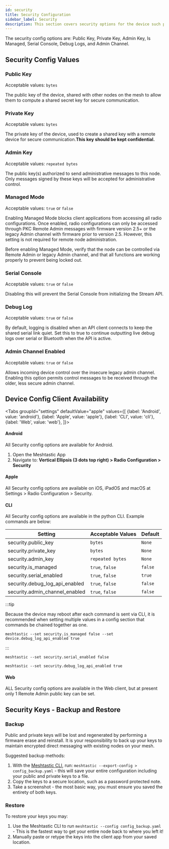 ```yaml
---
id: security
title: Security Configuration
sidebar_label: Security
description: This section covers security options for the device such public key, privaate key, and admin key
---
```



The security config options are: Public Key, Private Key, Admin Key, Is Managed, Serial Console, Debug Logs, and Admin Channel.

## Security Config Values

### Public Key

Acceptable values: `bytes`

The public key of the device, shared with other nodes on the mesh to allow them to compute a shared secret key for secure communication.

### Private Key

Acceptable values: `bytes`

The private key of the device, used to create a shared key with a remote device for secure communication.**This key should be kept confidential.**

### Admin Key

Acceptable values: `repeated bytes`

The public key(s) authorized to send administrative messages to this node. Only messages signed by these keys will be accepted for administrative control.

### Managed Mode

Acceptable values: `true` or `false`

Enabling Managed Mode blocks client applications from accessing all radio configurations. Once enabled, radio configurations can only be accessed through PKC Remote Admin messages with firmware version 2.5+ or the legacy Admin channel with firmware prior to version 2.5. However, this setting is not required for remote node administration.

Before enabling Managed Mode, verify that the node can be controlled via Remote Admin or legacy Admin channel, and that all functions are working properly to prevent being locked out.

### Serial Console

Acceptable values: `true` or `false`

Disabling this will prevent the Serial Console from initializing the Stream API.

### Debug Log

Acceptable values: `true` or `false`

By default, logging is disabled when an API client connects to keep the shared serial link quiet. Set this to true to continue outputting live debug logs over serial or Bluetooth when the API is active.

### Admin Channel Enabled

Acceptable values: `true` or `false`

Allows incoming device control over the insecure legacy admin channel. Enabling this option permits control messages to be received through the older, less secure admin channel.

## Device Config Client Availability

<Tabs
groupId="settings"
defaultValue="apple"
values={[
{label: 'Android', value: 'android'},
{label: 'Apple', value: 'apple'},
{label: 'CLI', value: 'cli'},
{label: 'Web', value: 'web'},
]}>
<TabItem value="android">

#### Android

All Security config options are available for Android.

1. Open the Meshtastic App
2. Navigate to: **Vertical Ellipsis (3 dots top right) > Radio Configuration > Security**

</TabItem>
<TabItem value="apple">

#### Apple

All Security config options are available on iOS, iPadOS and macOS at Settings > Radio Configuration > Security.

</TabItem>
<TabItem value="cli">

#### CLI

All Security config options are available in the python CLI. Example commands are below:

| Setting                        | Acceptable Values | Default |
| ------------------------------ | ----------------- | ------- |
| security.public_key            | `bytes`           | `None`  |
| security.private_key           | `bytes`           | `None`  |
| security.admin_key             | `repeated bytes`  | `None`  |
| security.is_managed            | `true`, `false`   | `false` |
| security.serial_enabled        | `true`, `false`   | `true`  |
| security.debug_log_api_enabled | `true`, `false`   | `false` |
| security.admin_channel_enabled | `true`, `false`   | `false` |

:::tip

Because the device may reboot after each command is sent via CLI, it is recommended when setting multiple values in a config section that commands be chained together as one.

```shell title="Example:"
meshtastic --set security.is_managed false --set device.debug_log_api_enabled true
```

:::

```shell title="Disable serial console"
meshtastic --set security.serial_enabled false
```

```shell title="Enable debug logging"
meshtastic --set security.debug_log_api_enabled true
```

</TabItem>
<TabItem value="web">

#### Web

ALL Security config options are available in the Web client, but at present only 1 Remote Admin public key can be set.

</TabItem>
</Tabs>

## Security Keys - Backup and Restore

 ### Backup

Public and private keys will be lost and regenerated by performing a firmware erase and reinstall.  It is your responsibility to back up your keys to maintain encrypted direct messaging with existing nodes on your mesh.

Suggested backup methods:

 1. With the [Meshtastic CLI](/docs/software/python/cli/), run: `meshtastic --export-config > config_backup.yaml` - this will save your entire configuration including your public and private keys to a file.
 2. Copy the keys to a secure location, such as a password protected note.
 3. Take a screenshot - the most basic way, you must ensure you saved the entirety of both keys.

 ### Restore

To restore your keys you may:
 1. Use the Meshtastic CLI to run `meshtastic --config config_backup.yaml` - This is the fastest way to get your entire node back to where you left it!
 2. Manually paste or retype the keys into the client app from your saved location.

